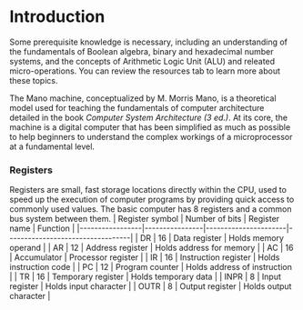 
# Introduction




<Callout type="warning" emoji="📔">
Some prerequisite knowledge is necessary, including an understanding of the fundamentals of Boolean algebra, binary and hexadecimal number systems, and the concepts of Arithmetic Logic Unit (ALU) and releated micro-operations. You can review the resources tab to learn more about these topics.
</Callout>

The Mano machine, conceptualized by M. Morris Mano, is a theoretical model used for teaching the fundamentals
 of computer architecture detailed in the book *Computer System Architecture (3 ed.)*.
At its core, the machine is a digital computer that has been simplified as much as possible to 
help beginners to understand the complex workings of a microprocessor at a fundamental level. 

### Registers
Registers are small, fast storage locations directly within the CPU, used to speed up the execution of computer programs by providing quick access to commonly used values. The basic computer has 8 registers and a common bus system between them.
| Register symbol | Number of bits | Register name        | Function                         |
|-----------------|----------------|----------------------|----------------------------------|
| DR              | 16             | Data register        | Holds memory operand             |
| AR              | 12             | Address register     | Holds address for memory         |
| AC              | 16             | Accumulator          | Processor register               |
| IR              | 16             | Instruction register | Holds instruction code           |
| PC              | 12             | Program counter      | Holds address of instruction     |
| TR              | 16             | Temporary register   | Holds temporary data             |
| INPR            | 8              | Input register       | Holds input character            |
| OUTR            | 8              | Output register      | Holds output character           |



